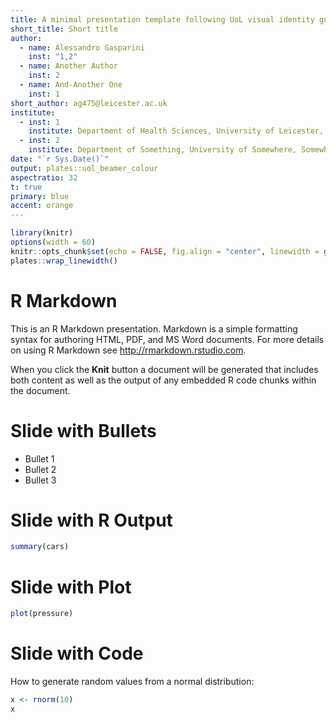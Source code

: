 ```yaml
---
title: A minimal presentation template following UoL visual identity guidelines
short_title: Short title
author:
  - name: Alessandro Gasparini
    inst: "1,2"
  - name: Another Author
    inst: 2
  - name: And-Another One
    inst: 1
short_author: ag475@leicester.ac.uk
institute:
  - inst: 1
    institute: Department of Health Sciences, University of Leicester, Leicester, United Kingdom
  - inst: 2
    institute: Department of Something, University of Somewhere, Somewhere, Nice Country
date: "`r Sys.Date()`"
output: plates::uol_beamer_colour
aspectratio: 32
t: true
primary: blue
accent: orange
---
```


```r
library(knitr)
options(width = 60)
knitr::opts_chunk$set(echo = FALSE, fig.align = "center", linewidth = getOption("width"))
plates::wrap_linewidth()
```

# R Markdown

This is an R Markdown presentation. Markdown is a simple formatting syntax for authoring HTML, PDF, and MS Word documents. For more details on using R Markdown see <http://rmarkdown.rstudio.com>.

When you click the **Knit** button a document will be generated that includes both content as well as the output of any embedded R code chunks within the document.

# Slide with Bullets

- Bullet 1
- Bullet 2
- Bullet 3

# Slide with R Output

```r
summary(cars)
```

# Slide with Plot

```r
plot(pressure)
```

# Slide with Code

How to generate random values from a normal distribution:

```r
x <- rnorm(10)
x
```
